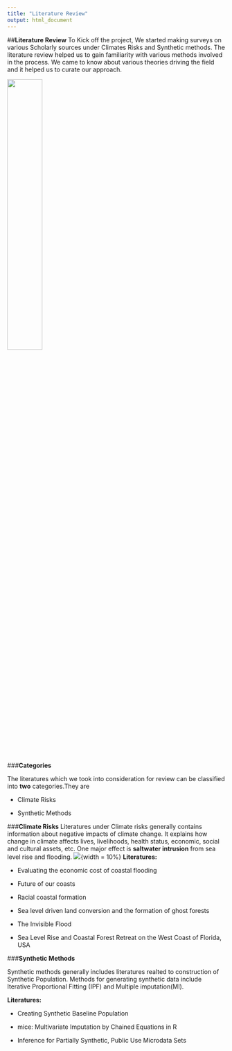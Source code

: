 ```yaml
---
title: "Literature Review"
output: html_document
---
```

##**Literature Review**
To Kick off the project, We started making surveys on various Scholarly sources under Climates Risks and Synthetic methods. The literature review helped us to gain familiarity with various methods involved in the process. We came to know about various theories driving the field and it  helped us to curate our approach.

![](www/literaturereview.png){width=40%}</center>

###**Categories**

The literatures which we took into consideration for review can be classified into **two** categories.They are

- Climate Risks

- Synthetic Methods

###**Climate Risks**
Literatures under Climate risks generally contains information about negative impacts of climate change. It explains how change in climate affects lives, livelihoods, health status, economic, social and cultural assets, etc. One major effect is  **saltwater intrusion** from sea level rise and flooding.
![](www/climatechangeeffects.png){width = 10%}
**Literatures:**

- Evaluating the economic cost of coastal flooding

- Future of our coasts

- Racial coastal formation 

- Sea level driven land conversion and the formation of ghost forests

- The Invisible Flood

- Sea Level Rise and Coastal Forest Retreat on the West Coast of Florida, USA

###**Synthetic Methods**

Synthetic methods generally includes literatures realted to construction of Synthetic Population. Methods for generating synthetic data include Iterative Proportional Fitting (IPF) and Multiple imputation(MI).

**Literatures:**

- Creating Synthetic Baseline Population

- mice: Multivariate Imputation by Chained Equations in R

- Inference for Partially Synthetic, Public Use Microdata Sets









